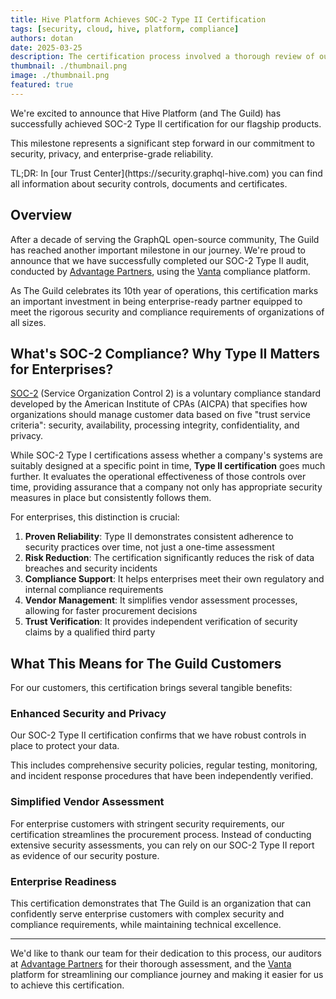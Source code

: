 ```yaml
---
title: Hive Platform Achieves SOC-2 Type II Certification
tags: [security, cloud, hive, platform, compliance]
authors: dotan
date: 2025-03-25
description: The certification process involved a thorough review of our security controls and processes, and we are proud to have achieved SOC-2 compliance.
thumbnail: ./thumbnail.png
image: ./thumbnail.png
featured: true
---
```



We're excited to announce that Hive Platform (and The Guild) has successfully achieved SOC-2 Type II certification for our flagship products.

This milestone represents a significant step forward in our commitment to security, privacy, and enterprise-grade reliability.

<Callout emoji="🚀" type="info">
  TL;DR: In [our Trust Center](https://security.graphql-hive.com) you can find all information about security controls, documents and certificates.
</Callout>

## Overview

After a decade of serving the GraphQL open-source community, The Guild has reached another important
milestone in our journey. We're proud to announce that we have successfully completed our SOC-2 Type
II audit, conducted by [Advantage Partners](https://advantage-partners.com/), using the
[Vanta](https://vanta.com/) compliance platform.

As The Guild celebrates its 10th year of operations, this certification marks an important investment in being enterprise-ready partner equipped to meet the rigorous security and compliance requirements of organizations of all sizes.

## What's SOC-2 Compliance? Why Type II Matters for Enterprises?

[SOC-2](https://www.vanta.com/collection/soc-2/what-is-soc-2) (Service Organization Control 2) is a voluntary compliance standard developed by the American Institute of CPAs (AICPA) that specifies how organizations should manage customer data based on five "trust service criteria": security, availability, processing integrity, confidentiality, and privacy.

While SOC-2 Type I certifications assess whether a company's systems are suitably designed at a specific point in time, **Type II certification** goes much further. It evaluates the operational effectiveness of those controls over time, providing assurance that a company not only has appropriate security measures in place but consistently follows them.

For enterprises, this distinction is crucial:

1. **Proven Reliability**: Type II demonstrates consistent adherence to security practices over time, not just a one-time assessment
2. **Risk Reduction**: The certification significantly reduces the risk of data breaches and security incidents
3. **Compliance Support**: It helps enterprises meet their own regulatory and internal compliance requirements
4. **Vendor Management**: It simplifies vendor assessment processes, allowing for faster procurement decisions
5. **Trust Verification**: It provides independent verification of security claims by a qualified third party

## What This Means for The Guild Customers

For our customers, this certification brings several tangible benefits:

### Enhanced Security and Privacy

Our SOC-2 Type II certification confirms that we have robust controls in place to protect your data.

This includes comprehensive security policies, regular testing, monitoring, and incident response procedures that have been independently verified.

### Simplified Vendor Assessment

For enterprise customers with stringent security requirements, our certification streamlines the procurement process.
Instead of conducting extensive security assessments, you can rely on our SOC-2 Type II report as evidence of our security posture.

### Enterprise Readiness

This certification demonstrates that The Guild is an organization that can confidently serve enterprise customers with complex security and compliance requirements, while maintaining technical excellence.

---

<Callout emoji="🙏" type="info">

We'd like to thank our team for their dedication to this process, our auditors at [Advantage Partners](https://advantage-partners.com/) for their thorough assessment, and the [Vanta](https://vanta.com/) platform for streamlining our compliance journey and making it easier for us to achieve this certification.

</Callout>

